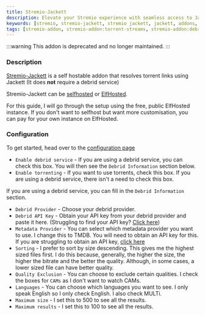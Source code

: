 ```yaml
---
title: Stremio-Jackett
description: Elevate your Stremio experience with seamless access to Jackett torrent links, effortlessly fetching torrents for your selected movies within the Stremio interface.
keywords: [stremio, stremio-jackett, stremio jackett, jackett, addons, torrent, usenet, guide, setup, configuration, install, link]
tags: [stremio-addon, stremio-addon:torrent-streams, stremio-addon:debrid-streams]
---
```


:::warning
This addon is deprecated and no longer maintained.
:::
<StremioAddonButtons id="stremio-jackett" manifest="https://stremio-jackett.elfhosted.com/manifest.json" configurable={true} source="https://github.com/aymene69/stremio-jackett" /> 

<h3>Description</h3>

[Stremio-Jackett](https://github.com/aymene69/stremio-jackett) is a self hostable addon that resolves torrent links using Jackett (It does **not** require a debrid service)

Stremio-Jackett can be [selfhosted](https://github.com/aymene69/stremio-jackett#installation) or [ElfHosted](https://elfhosted.com/app/stremio-jackett/).

For this guide, I will go through the setup using the free, public ElfHosted instance. If you don't want to selfhost but want more customisation, you can pay for your own instance on ElfHosted.

<h3>Configuration</h3>

To get started, head over to the [configuration page](https://stremio-jackett.elfhosted.com/configure)

- `Enable debrid service` - If you are using a debrid service, you can check this box. You will then see the `Debrid Information` section below.
- `Enable torrenting` - If you want to use torrents, check this box. If you are using a debrid service, there isn't a need to check this box.

If you are using a debrid service, you can fill in the `Debrid Information` section.
- `Debrid Provider` - Choose your debrid provider.
- `Debrid API Key` - Obtain your API key from your debrid provider and paste it here. (Struggling to find your API key? [Click here](/stremio/faq#where-can-i-find-my-debrid-api-key))
- `Metadata Provider` - You can select which metadata provider you want to use. I change this to TMDB. You will need to obtain an API key for this. If you are struggling to obtain an API key, [click here](/stremio/faq#how-to-obtain-a-tmdb-api-key)
- `Sorting` - I prefer to sort by size descending. This gives me the highest sized files first. I do this because, generally, the higher the size, the higher the bitrate and the better the quality. Although, in some cases, a lower sized file can have better quality.
- `Quality Exclusion` - You can choose to exclude certain qualities. I check the boxes for `CAMs` as I don't want to watch CAMs.
- `Languages` - You can choose which languages you want to see. I only speak English so I only check English. I also check MULTi.
- `Maximum size` - I set this to 500 to see all the results.
- `Maximum results` - I set this to 100 to see all the results.
